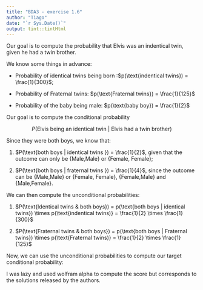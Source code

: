 ```yaml
---
title: "BDA3 - exercise 1.6"
author: "Tiago"
date: "`r Sys.Date()`"
output: tint::tintHtml
---
```

Our goal is to compute the probability that Elvis was an indentical twin, given he had a twin brother. 

We know some things in advance:

- Probability of identical twins being born :$p(\text{indentical twins}) = \frac{1}{300}$;

- Probability of Fraternal twins: $p(\text{Fraternal twins}) = \frac{1}{125}$

- Probability of the baby being male: $p(\text{baby boy}) = \frac{1}{2}$

Our goal is to compute the conditional probability

$$
P(\text{Elvis being an identical twin} \ | \ \text{Elvis had a twin brother} )
$$

Since they were both boys, we know that:

1. $P(\text{both boys | identical twins }) = \frac{1}{2}$, given that the outcome can only be {Male,Male} or {Female, Female};

2. $P(\text{both boys | fraternal twins }) = \frac{1}{4}$, since the outcome can be {Male,Male} or {Female, Female}, {Female,Male} and {Male,Female}.

We can then compute the unconditional probabilities:

1. $P(\text{Identical twins & both boys}) = p(\text{both boys | identical twins}) \times p(\text{indentical twins)} =  \frac{1}{2} \times \frac{1}{300}$

2. $P(\text{Fraternal twins & both boys}) = p(\text{both boys | Fraternal twins}) \times p(\text{Fraternal twins)} =  \frac{1}{2} \times \frac{1}{125}$

Now, we can use the unconditional probabilities to compute our target conditional probability:

\begin{align} 
P(\text{Elvis being an identical twin} \ | \ \text{Elvis had a twin brother}) = \frac{P(\text{Identical twins & both boys})}{P(\text{being twins})} \\
= \frac{P(\text{Identical twins & both boys})}{P(\text{Identical twins & both boys}) + P(\text{Fraternal twins & both boys})} \\
= \frac{\frac{1}{2} \times \frac{1}{300}}
{\frac{1}{2} \times \frac{1}{300} + \frac{1}{4} \times \frac{1}{125}} \\
& = \frac{5}{11}
\end{align}


I was lazy and used wolfram alpha to compute the score but corresponds to the solutions released by the authors. 
